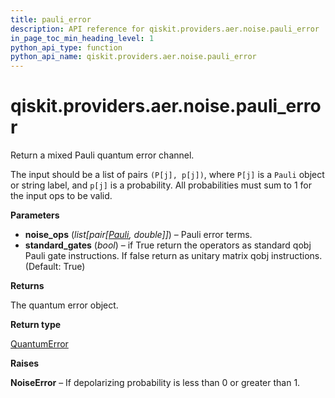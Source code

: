 ```yaml
---
title: pauli_error
description: API reference for qiskit.providers.aer.noise.pauli_error
in_page_toc_min_heading_level: 1
python_api_type: function
python_api_name: qiskit.providers.aer.noise.pauli_error
---
```


<span id="qiskit-providers-aer-noise-pauli-error" />

# qiskit.providers.aer.noise.pauli\_error

<Function id="qiskit.providers.aer.noise.pauli_error" isDedicatedPage={true} github="https://github.com/qiskit/qiskit-aer/tree/stable/0.9/qiskit/providers/aer/noise/errors/standard_errors.py" signature="pauli_error(noise_ops, standard_gates=True)">
  Return a mixed Pauli quantum error channel.

  The input should be a list of pairs `(P[j], p[j])`, where `P[j]` is a `Pauli` object or string label, and `p[j]` is a probability. All probabilities must sum to 1 for the input ops to be valid.

  **Parameters**

  *   **noise\_ops** (*list\[pair\[*[*Pauli*](qiskit.quantum_info.Pauli "qiskit.quantum_info.Pauli")*, double]]*) – Pauli error terms.
  *   **standard\_gates** (*bool*) – if True return the operators as standard qobj Pauli gate instructions. If false return as unitary matrix qobj instructions. (Default: True)

  **Returns**

  The quantum error object.

  **Return type**

  [QuantumError](qiskit.providers.aer.noise.QuantumError "qiskit.providers.aer.noise.QuantumError")

  **Raises**

  **NoiseError** – If depolarizing probability is less than 0 or greater than 1.
</Function>

